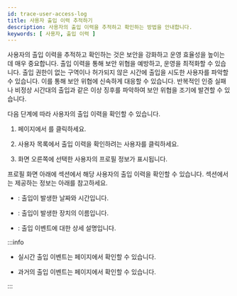 ```yaml
---
id: trace-user-access-log
title: 사용자 출입 이력 추적하기
description: 사용자의 출입 이력을 추적하고 확인하는 방법을 안내합니다.
keywords: [ 사용자, 출입 이력 ]
---
```


사용자의 출입 이력을 추적하고 확인하는 것은 보안을 강화하고 운영 효율성을 높이는 데 매우 중요합니다. 출입 이력을 통해 보안 위협을 예방하고, 운영을 최적화할 수 있습니다. 출입 권한이 없는 구역이나 허가되지 않은 시간에 출입을 시도한 사용자를 파악할 수 있습니다. 이를 통해 보안 위협에 신속하게 대응할 수 있습니다. 반복적인 인증 실패나 비정상 시간대의 출입과 같은 이상 징후를 파악하여 보안 위협을 조기에 발견할 수 있습니다.

다음 단계에 따라 사용자의 출입 이력을 확인할 수 있습니다.

1. <Cmd sid='shell.header.launcher' /> 페이지에서 <Cmd sid='shell.header.user' />를 클릭하세요.

1. 사용자 목록에서 출입 이력을 확인하려는 사용자를 클릭하세요.

1. 화면 오른쪽에 선택한 사용자의 프로필 정보가 표시됩니다.

프로필 화면 아래에 <Cmd sid='team.event.trace' /> 섹션에서 해당 사용자의 출입 이력을 확인할 수 있습니다. <Cmd sid='team.event.trace' /> 섹션에서는 제공하는 정보는 아래를 참고하세요.

* <Cmd sid='main.dialog.alarmEvent.acEvent.datetime' />: 출입이 발생한 날짜와 시간입니다.

* <Cmd sid='main.dialog.alarmEvent.acEvent.device' />: 출입이 발생한 장치의 이름입니다.

* <Cmd sid='arena.eventTable.event' /> : 출입 이벤트에 대한 상세 설명입니다.

:::info

* 실시간 출입 이벤트는 <Cmd sid='shell.header.arena' /> 페이지에서 확인할 수 있습니다.

* 과거의 출입 이벤트는 <Cmd sid='shell.header.data' /> 페이지에서 확인할 수 있습니다.

:::